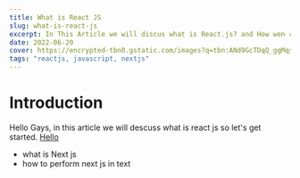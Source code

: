 ```yaml
---
title: What is React JS
slug: what-is-react-js
excerpt: In This Article we will discus what is React.js? and How wen can use it?
date: 2022-06-20
cover: https://encrypted-tbn0.gstatic.com/images?q=tbn:ANd9GcTDqQ_ggMqsdPl7PyGbSufT7bdf0tU57kJA2w&usqp=CAU
tags: "reactjs, javascript, nextjs"
---
```



# Introduction

Hello Gays, in this article we will descuss what is react js so let's get started. <A href="https://www.google.com" target="_blank">Hello</A>

- what is Next js
- how to perform next js in text
